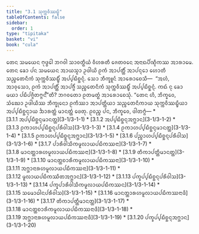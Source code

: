 ```yaml
---
title: "3.1 ᩈᩩᨠ᩠ᨠᩅᩥᩔᨭ᩠ᨮᩥ"
tableOfContents: false
sidebar:
  order: 1
type: "tipitaka"
basket: "vi"
book: "cula"
---
```



<DynamicBreadcrumb />

<Division number="97" book="cula">

<Paragraph number="498" book="cula">
ᨲᩮᨶ ᩈᨾᨿᩮᨶ ᨻᩩᨴ᩠ᨵᩮᩤ ᨽᨣᩅᩤ ᩈᩣᩅᨲ᩠ᨳᩥᨿᩴ ᩅᩥᩉᩁᨲᩥ ᨩᩮᨲᩅᨶᩮ ᩋᨶᩣᨳᨸᩥᨱ᩠ᨯᩥᨠᩔ ᩋᩣᩁᩣᨾᩮ. ᨲᩮᨶ ᨡᩮᩣ ᨸᨶ ᩈᨾᨿᩮᨶ ᩋᩣᨿᩈ᩠ᨾᩣ ᩏᨴᩤᨿᩦ ᩑᨠᩴ ᩋᩣᨸᨲ᩠ᨲᩥᩴ ᩋᩣᨸᨶ᩠ᨶᩮᩣ ᩉᩮᩣᨲᩥ ᩈᨬ᩠ᨧᩮᨲᨶᩥᨠᩴ ᩈᩩᨠ᩠ᨠᩅᩥᩔᨭ᩠ᨮᩥᩴ ᩋᨸ᩠ᨸᨭᩥᨧ᩠ᨨᨶ᩠ᨶᩴ. ᩈᩮᩣ ᨽᩥᨠ᩠ᨡᩪᨶᩴ ᩋᩣᩁᩮᩣᨧᩮᩈᩥ—  “ᩋᩉᩴ, ᩋᩣᩅᩩᩈᩮᩣ, ᩑᨠᩴ ᩋᩣᨸᨲ᩠ᨲᩥᩴ ᩋᩣᨸᨩ᩠ᨩᩥᩴ ᩈᨬ᩠ᨧᩮᨲᨶᩥᨠᩴ ᩈᩩᨠ᩠ᨠᩅᩥᩔᨭ᩠ᨮᩥᩴ ᩋᨸ᩠ᨸᨭᩥᨧ᩠ᨨᨶ᩠ᨶᩴ. ᨠᨳᩴ ᨶᩩ ᨡᩮᩣ ᨾᨿᩣ ᨸᨭᩥᨸᨩ᩠ᨩᩥᨲᨻ᩠ᨻᨶ᩺”ᨲᩥ? ᨽᨣᩅᨲᩮᩣ ᩑᨲᨾᨲ᩠ᨳᩴ ᩋᩣᩁᩮᩣᨧᩮᩈᩩᩴ. “ᨲᩮᨶ ᩉᩥ, ᨽᩥᨠ᩠ᨡᩅᩮ, ᩈᩴᨥᩮᩣ ᩏᨴᩤᨿᩥᩔ ᨽᩥᨠ᩠ᨡᩩᨶᩮᩣ ᩑᨠᩥᩔᩣ ᩋᩣᨸᨲ᩠ᨲᩥᨿᩣ ᩈᨬ᩠ᨧᩮᨲᨶᩥᨠᩣᨿ ᩈᩩᨠ᩠ᨠᩅᩥᩔᨭ᩠ᨮᩥᨿᩣ ᩋᨸ᩠ᨸᨭᩥᨧ᩠ᨨᨶ᩠ᨶᩣᨿ ᨨᩣᩁᨲ᩠ᨲᩴ ᨾᩣᨶᨲ᩠ᨲᩴ ᨴᩮᨲᩩ. ᩑᩅᨬ᩠ᨧ ᨸᨶ, ᨽᩥᨠ᩠ᨡᩅᩮ, ᨴᩤᨲᨻ᩠ᨻᩴ—

</Paragraph>
</Division>

<TableOfContents book="cula" section="3.1">
* [3.1.1 ᩋᨸ᩠ᨸᨭᩥᨧ᩠ᨨᨶ᩠ᨶᨾᩣᨶᨲ᩠ᨲ](3-1/3-1-1)
* [3.1.2 ᩋᨸ᩠ᨸᨭᩥᨧ᩠ᨨᨶ᩠ᨶᩋᨻ᩠ᨽᩣᨶ](3-1/3-1-2)
* [3.1.3 ᩑᨠᩣᩉᨸ᩠ᨸᨭᩥᨧ᩠ᨨᨶ᩠ᨶᨸᩁᩥᩅᩤᩈ](3-1/3-1-3)
* [3.1.4 ᩑᨠᩣᩉᨸ᩠ᨸᨭᩥᨧ᩠ᨨᨶ᩠ᨶᨾᩣᨶᨲ᩠ᨲ](3-1/3-1-4)
* [3.1.5 ᩑᨠᩣᩉᨸ᩠ᨸᨭᩥᨧ᩠ᨨᨶ᩠ᨶᩋᨻ᩠ᨽᩣᨶ](3-1/3-1-5)
* [3.1.6 ᨸᨬ᩠ᨧᩣᩉᨸ᩠ᨸᨭᩥᨧ᩠ᨨᨶ᩠ᨶᨸᩁᩥᩅᩤᩈ](3-1/3-1-6)
* [3.1.7 ᨸᩣᩁᩥᩅᩤᩈᩥᨠᨾᩪᩃᩣᨿᨸᨭᩥᨠᩔᨶᩣ](3-1/3-1-7)
* [3.1.8 ᨾᩣᨶᨲ᩠ᨲᩣᩁᩉᨾᩪᩃᩣᨿᨸᨭᩥᨠᩔᨶᩣ](3-1/3-1-8)
* [3.1.9 ᨲᩥᨠᩣᨸᨲ᩠ᨲᩥᨾᩣᨶᨲ᩠ᨲ](3-1/3-1-9)
* [3.1.10 ᨾᩣᨶᨲ᩠ᨲᨧᩣᩁᩥᨠᨾᩪᩃᩣᨿᨸᨭᩥᨠᩔᨶᩣ](3-1/3-1-10)
* [3.1.11 ᩋᨻ᩠ᨽᩣᨶᩣᩁᩉᨾᩪᩃᩣᨿᨸᨭᩥᨠᩔᨶᩣ](3-1/3-1-11)
* [3.1.12 ᨾᩪᩃᩣᨿᨸᨭᩥᨠᩔᩥᨲᩋᨻ᩠ᨽᩣᨶ](3-1/3-1-12)
* [3.1.13 ᨸᨠ᩠ᨡᨸ᩠ᨸᨭᩥᨧ᩠ᨨᨶ᩠ᨶᨸᩁᩥᩅᩤᩈ](3-1/3-1-13)
* [3.1.14 ᨸᨠ᩠ᨡᨸᩣᩁᩥᩅᩤᩈᩥᨠᨾᩪᩃᩣᨿᨸᨭᩥᨠᩔᨶ](3-1/3-1-14)
* [3.1.15 ᩈᨾᩮᩣᨵᩤᨶᨸᩁᩥᩅᩤᩈ](3-1/3-1-15)
* [3.1.16 ᨾᩣᨶᨲ᩠ᨲᩣᩁᩉᨾᩪᩃᩣᨿᨸᨭᩥᨠᩔᨶᩣᨴᩥ](3-1/3-1-16)
* [3.1.17 ᨲᩥᨠᩣᨸᨲ᩠ᨲᩥᨾᩣᨶᨲ᩠ᨲ](3-1/3-1-17)
* [3.1.18 ᨾᩣᨶᨲ᩠ᨲᨧᩣᩁᩥᨠᨾᩪᩃᩣᨿᨸᨭᩥᨠᩔᨶᩣᨴᩥ](3-1/3-1-18)
* [3.1.19 ᩋᨻ᩠ᨽᩣᨶᩣᩁᩉᨾᩪᩃᩣᨿᨸᨭᩥᨠᩔᨶᩣᨴᩥ](3-1/3-1-19)
* [3.1.20 ᨸᨠ᩠ᨡᨸ᩠ᨸᨭᩥᨧ᩠ᨨᨶ᩠ᨶᩋᨻ᩠ᨽᩣᨶ](3-1/3-1-20)
</TableOfContents>